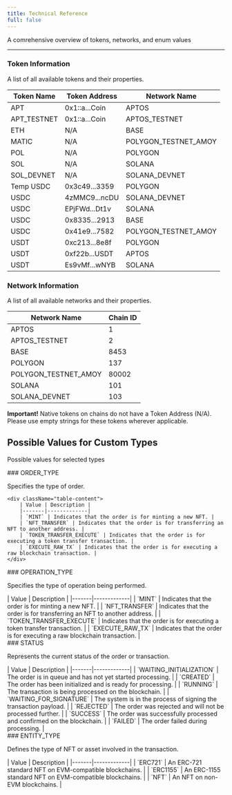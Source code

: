 ```yaml
---
title: Technical Reference
full: false
---
```



<style>
{`
  .table-container {
    max-height: 300px;
    overflow-y: auto;
     border: 1px solid #e5e7eb;
    border-radius: 0.5rem;
  }

  .table-container table {
    width: 100%;
    border-collapse: collapse;
  }

  .table-container th {
    position: sticky;
    top: 0;
    background-color: white;
    z-index: 1;
    border-bottom: 2px solid #e5e7eb;
  }

  .important-notice {
    background-color: #FFF9C4; /* More yellowish color */
    border-left: 4px solid #eab308;
    padding: 1rem;
    margin: 1.5rem 0;
    border-radius: 0.375rem;
  }

  .important-notice strong {
    color: #854d0e;
    display: block;
    margin-bottom: 0.5rem;
  }

  /* For dark mode */
  @media (prefers-color-scheme: dark) {
    .table-container th {
      background-color: #1a1a1a;
    }
    .important-notice {
      background-color: rgba(255, 249, 196, 0.1);
      border-left-color: #ca8a04;
    }
    .important-notice strong {
      color: #fbbf24;
    }
  }

  .table-container th,
  .table-container td {
    padding: 0.5rem;
    text-align: left;
  }

  .table-container tr:not(:last-child) td {
    border-bottom: 2px ;
    
  }

  .table-content {
    margin-top: 0px;
    padding-top: 0
  }

  .sub-headings {
    margin-left: 10px;
    margin-bottom: 0px
  }

`}
</style>

<p2>A comrehensive overview of tokens, networks, and enum values</p2>

---

### Token Information
<p>A list of all available tokens and their properties.</p>

<div className="table-container">

| Token Name | Token Address | Network Name |
|------------|---------------|--------------|
| APT | 0x1::a...Coin <CopyToClipboard text="0x1::a...Coin" /> | APTOS |
| APT_TESTNET | 0x1::a...Coin <CopyToClipboard text="0x1::a...Coin" /> | APTOS_TESTNET |
| ETH | N/A | BASE |
| MATIC | N/A | POLYGON_TESTNET_AMOY |
| POL | N/A | POLYGON |
| SOL | N/A | SOLANA |
| SOL_DEVNET | N/A | SOLANA_DEVNET |
| Temp USDC | 0x3c49...3359 <CopyToClipboard text="0x3c499c542cef5e3811e1192ce70d8cc03d5c3359" /> | POLYGON |
| USDC | 4zMMC9...ncDU <CopyToClipboard text="4zMMC9srt5Ri5X14GAgXhaHii3GnPAEERYPJgZJDncDU" /> | SOLANA_DEVNET |
| USDC | EPjFWd...Dt1v <CopyToClipboard text="EPjFWdd5AufqSSqeM2qN1xzybapC8G4wEGGkZwyTDt1v" /> | SOLANA |
| USDC | 0x8335...2913 <CopyToClipboard text="0x833589fcd6edb6e08f4c7c32d4f71b54bda02913" /> | BASE |
| USDC | 0x41e9...7582 <CopyToClipboard text="0x41e94eb019c0762f9bfcf9fb1e58725bfb0e7582" /> | POLYGON_TESTNET_AMOY |
| USDT | 0xc213...8e8f <CopyToClipboard text="0xc2132d05d31c914a87c6611c10748aeb04b58e8f" /> | POLYGON |
| USDT | 0xf22b...USDT <CopyToClipboard text="0xf22bede237a07e121b56d91a491eb7bcdfd1f5907926a9e58338f964a01b17fa::asset::USDT" /> | APTOS |
| USDT | Es9vMf...wNYB <CopyToClipboard text="Es9vMFrzaCERmJfrF4H2FYD4KCoNkY11McCe8BenwNYB" /> | SOLANA |

</div>

### Network Information
<p>A list of all available networks and their properties.</p>

<div className="table-container">

| Network Name | Chain ID |
|--------------|----------|
| APTOS | 1 |
| APTOS_TESTNET | 2 |
| BASE | 8453 |
| POLYGON | 137 |
| POLYGON_TESTNET_AMOY | 80002 |
| SOLANA | 101 |
| SOLANA_DEVNET | 103 |
</div>

<div className="important-notice">
  <strong>Important!</strong>
  Native tokens on chains do not have a Token Address (N/A). Please use empty strings for these tokens wherever applicable.
</div>

## Possible Values for Custom Types
<p>Possible values for selected types</p>

<div className="sub-headings">
        ### ORDER_TYPE
        <p>Specifies the type of order.</p>
</div>

<div className="table-container">

    <div className="table-content">
        | Value | Description |
        |-------|-------------|
        | `MINT` | Indicates that the order is for minting a new NFT. |
        | `NFT_TRANSFER` | Indicates that the order is for transferring an NFT to another address. |
        | `TOKEN_TRANSFER_EXECUTE` | Indicates that the order is for executing a token transfer transaction. |
        | `EXECUTE_RAW_TX` | Indicates that the order is for executing a raw blockchain transaction. |
    </div>
</div>

<div className="sub-headings">
### OPERATION_TYPE
<p>Specifies the type of operation being performed.</p>
</div>

<div className="table-container">
    <div className="table-content">
        | Value | Description |
        |-------|-------------|
        | `MINT` | Indicates that the order is for minting a new NFT. |
        | `NFT_TRANSFER` | Indicates that the order is for transferring an NFT to another address. |
        | `TOKEN_TRANSFER_EXECUTE` | Indicates that the order is for executing a token transfer transaction. |
        | `EXECUTE_RAW_TX` | Indicates that the order is for executing a raw blockchain transaction. |
    </div>
</div>

<div  className="sub-headings">
### STATUS
<p>Represents the current status of the order or transaction.</p>
</div>

<div className="table-container">
    <div className="table-content">
        | Value | Description |
        |-------|-------------|
        | `WAITING_INITIALIZATION` | The order is in queue and has not yet started processing. |
        | `CREATED` | The order has been initialized and is ready for processing. |
        | `RUNNING` | The transaction is being processed on the blockchain. |
        | `WAITING_FOR_SIGNATURE` | The system is in the process of signing the transaction payload. |
        | `REJECTED` | The order was rejected and will not be processed further. |
        | `SUCCESS` | The order was successfully processed and confirmed on the blockchain. |
        | `FAILED` | The order failed during processing. |
    </div>
</div>

<div className="sub-headings">
### ENTITY_TYPE
<p>Defines the type of NFT or asset involved in the transaction.</p>
</div>

<div className="table-container">
    <div className="table-content">
        | Value | Description |
        |-------|-------------|
        | `ERC721` | An ERC-721 standard NFT on EVM-compatible blockchains. |
        | `ERC1155` | An ERC-1155 standard NFT on EVM-compatible blockchains. |
        | `NFT` | An NFT on non-EVM blockchains. |
    </div>
</div>
